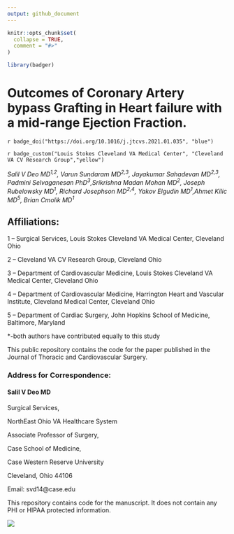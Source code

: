 ```yaml
---
output: github_document
---
```


<!-- README.md is generated from README.Rmd. Please edit that file -->

```r
knitr::opts_chunk$set(
  collapse = TRUE,
  comment = "#>"
)

library(badger)
```

# Outcomes of Coronary Artery bypass Grafting in Heart failure with a mid-range Ejection Fraction.

`r badge_doi("https://doi.org/10.1016/j.jtcvs.2021.01.035", "blue")` 

`r badge_custom("Louis Stokes Cleveland VA Medical Center", "Cleveland VA CV Research Group","yellow")`




*Salil V Deo MD^1,2^, Varun Sundaram MD^2,3^, Jayakumar Sahadevan MD^2,3^, Padmini Selvaganesan PhD^3^,Srikrishna Madan Mohan MD^2^, Joseph Rubelowsky MD^1^, Richard Josephson MD^2,4^, Yakov Elgudin MD^1^,Ahmet Kilic MD^5^, Brian Cmolik MD^1^*








## Affiliations:

1 – Surgical Services, Louis Stokes Cleveland VA Medical Center, Cleveland Ohio

2 – Cleveland VA CV Research Group, Cleveland Ohio

3 – Department of Cardiovascular Medicine, Louis Stokes Cleveland VA Medical Center, Cleveland Ohio

4 – Department of Cardiovascular Medicine, Harrington Heart and Vascular Institute, Cleveland Medical Center, Cleveland Ohio

5 – Department of Cardiac Surgery, John Hopkins School of Medicine, Baltimore, Maryland

*-both authors have contributed equally to this study

This public repository contains the code for the paper published in the Journal of Thoracic and Cardiovascular Surgery.



### Address for Correspondence:

#### Salil V Deo MD

Surgical Services,

NorthEast Ohio VA Healthcare System

Associate Professor of Surgery,

Case School of Medicine,

Case Western Reserve University

Cleveland, Ohio 44106

Email: svd14@case.edu

This repository contains code for the manuscript. It does not contain any PHI or HIPAA protected information.

![](graphical_abstract.png)